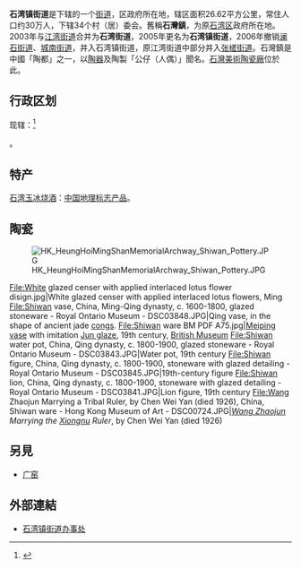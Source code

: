 {{中国乡级行政区
|景观照片文件名 = 
|景观照片描述 = 
|汉语拼音 = 
|其他语言 = 
|其他语言名称 = 
|旧称 = 
|地名出处 = 
|位置图文件名 = 1963-05 1963年 石湾美术陶瓷厂.jpg
|位置图描述 = 1963年的石湾美术陶瓷厂
|自定义图片= 
|建置时间 = 
|政府驻地 = 
|毗邻 = 
|总面积 = 
|总人口 = 
|总人口年份 = 
|户籍人口 = 
|户籍人口年份 = 
|常住人口 = 
|常住人口年份 = 
|人口密度 = 
|GDP = 
|GDP年份 = 
|邮政编码 = 
|电话区号 = 757
|官方网站 = 
|网站名称 = 
|44/06/04/010/000}}
'''石湾镇街道'''是{{PRC admin/fullname|44/06/04}}下辖的一个[[街道_(行政区划)|街道]]，区政府所在地，辖区面积26.62平方公里，常住人口约30万人，下辖34个村（居）委会。舊稱'''石灣鎮'''，为原[[石湾区|石湾区]]政府所在地。2003年与[[江湾街道|江湾街道]]合并为'''石湾街道'''，2005年更名为'''石湾镇街道'''，2006年撤销[[澜石街道|澜石街道]]、[[城南街道_(佛山市)|城南街道]]，并入石湾镇街道，原江湾街道中部分并入[[张槎街道|张槎街道]]。石灣鎮是中國「陶都」之一，以[[陶器|陶器]]及陶製「公仔（人偶）」聞名。[[石灣美術陶瓷廠|石灣美術陶瓷廠]]位於此。

==行政区划==
现辖：<ref>{{PRC admin/ref sgc|44/06/04/010/000}}</ref>

{{PRC admin/children|44/06/04/010/000}}。

==特产==
[[石湾玉冰烧酒|石湾玉冰烧酒]]：[[中国地理标志产品|中国地理标志产品]]。

==陶瓷==
[[File:HK_HeungHoiMingShanMemorialArchway_Shiwan_Pottery.JPG|thumb]]
<gallery widths="200px" heights="200px" perrow="4">
File:White glazed censer with applied interlaced lotus flower disign.jpg|White glazed censer with applied interlaced lotus flowers, Ming
File:Shiwan vase, China, Ming-Qing dynasty, c. 1600-1800, glazed stoneware - Royal Ontario Museum - DSC03848.JPG|Qing vase, in the shape of ancient jade [[Cong_(jade)|congs]].
File:Shiwan ware BM PDF A75.jpg|[[meiping|Meiping vase]] with imitation [[Jun_ware|Jun glaze]], 19th century, [[British_Museum|British Museum]]
File:Shiwan water pot, China, Qing dynasty, c. 1800-1900, glazed stoneware - Royal Ontario Museum - DSC03843.JPG|Water pot, 19th century
File:Shiwan figure, China, Qing dynasty, c. 1800-1900, stoneware with glazed detailing - Royal Ontario Museum - DSC03845.JPG|19th-century figure
File:Shiwan lion, China, Qing dynasty, c. 1800-1900, stoneware with glazed detailing - Royal Ontario Museum - DSC03841.JPG|Lion figure, 19th century
File:Wang Zhaojun Marrying a Tribal Ruler, by Chen Wei Yan (died 1926), China, Shiwan ware - Hong Kong Museum of Art - DSC00724.JPG|''[[Wang_Zhaojun|Wang Zhaojun]] Marrying the [[Xiongnu|Xiongnu]] Ruler'', by Chen Wei Yan (died 1926)
</gallery>

==另見==
*[[广窑|广窑]]

==外部連結==
{{reflist}}
*[http://www.shiwan.gov.cn/ 石湾镇街道办事处] {{Wayback|url=http://www.shiwan.gov.cn/ |date=20110430180644 }}

{{PRC admin/navcat|44/06/04/010/000}}